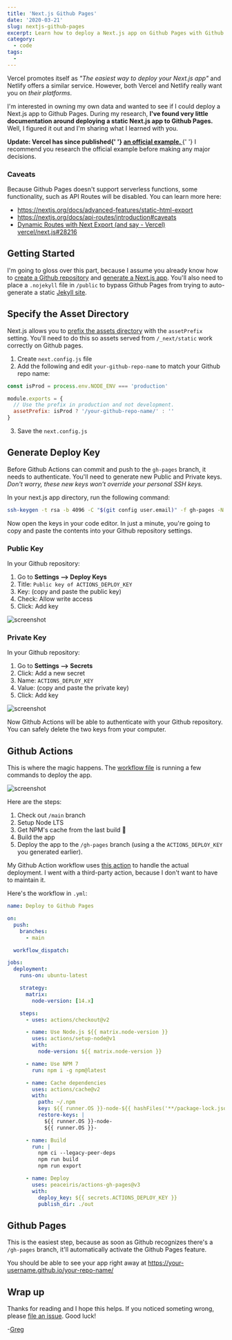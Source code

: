 ```yaml
---
title: 'Next.js Github Pages'
date: '2020-03-21'
slug: nextjs-github-pages
excerpt: Learn how to deploy a Next.js app on Github Pages with Github Actions.
category:
  - code
tags:
  -
---
```


Vercel promotes itself as _"The easiest way to deploy your Next.js app"_ and Netlify offers a similar service. However, both Vercel and Netlify really want you on _their platforms_.

I'm interested in owning my own data and wanted to see if I could deploy a Next.js app to Github Pages. During my research, **I've found very little documentation around deploying a static Next.js app to Github Pages.** Well, I figured it out and I'm sharing what I learned with you.

<SideNote>
    <strong>
      Update: Vercel has since published{' '}
      <a
        href="https://github.com/vercel/next.js/tree/canary/examples/gh-pages"
      >
        an official example.
      </a>
    </strong>{' '}
    I recommend you research the official example before making any major decisions.
</SideNote>

### Caveats

Because Github Pages doesn't support serverless functions, some functionality, such as API Routes will be disabled. You can learn more here:

- <https://nextjs.org/docs/advanced-features/static-html-export>
- <https://nextjs.org/docs/api-routes/introduction#caveats>
- [Dynamic Routes with Next Export (and say - Vercel) vercel/next.js#28216](https://github.com/vercel/next.js/discussions/28216#discussioncomment-1203150)

## Getting Started

I'm going to gloss over this part, because I assume you already know how to [create a Github repository](https://help.github.com/en/github/getting-started-with-github/create-a-repo) and [generate a Next.js app](https://nextjs.org/docs/getting-started#setup). You'll also need to place a `.nojekyll` file in `/public` to bypass Github Pages from trying to auto-generate a static [Jekyll site](https://github.blog/2009-12-29-bypassing-jekyll-on-github-pages/).

## Specify the Asset Directory

Next.js allows you to [prefix the assets directory](https://nextjs.org/docs/api-reference/next.config.js/cdn-support-with-asset-prefix) with the `assetPrefix` setting. You'll need to do this so assets served from `/_next/static` work correctly on Github pages.

1. Create `next.config.js` file
2. Add the following and edit `your-github-repo-name` to match your Github repo name:

```js
const isProd = process.env.NODE_ENV === 'production'

module.exports = {
  // Use the prefix in production and not development.
  assetPrefix: isProd ? '/your-github-repo-name/' : ''
}
```

3. Save the `next.config.js`

## Generate Deploy Key

Before Github Actions can commit and push to the `gh-pages` branch, it needs to authenticate. You'll need to generate new Public and Private keys. _Don't worry, these new keys won't override your personal SSH keys._

In your next.js app directory, run the following command:

```bash
ssh-keygen -t rsa -b 4096 -C "$(git config user.email)" -f gh-pages -N ""
```

Now open the keys in your code editor. In just a minute, you're going to copy and paste the contents into your Github repository settings.

### Public Key

In your Github repository:

1. Go to **Settings --> Deploy Keys**
2. Title: `Public key of ACTIONS_DEPLOY_KEY`
3. Key: (copy and paste the public key)
4. Check: Allow write access
5. Click: Add key

![screenshot](https://dl.dropbox.com/s/f07paydl30xgz3i/Screenshot%202020-03-21%2010.00.52.png?dl=0)

### Private Key

In your Github repository:

1. Go to **Settings --> Secrets**
2. Click: Add a new secret
3. Name: `ACTIONS_DEPLOY_KEY`
4. Value: (copy and paste the private key)
5. Click: Add key

![screenshot](https://dl.dropbox.com/s/i64avq115i4qugi/Screenshot%202020-03-21%2010.02.25.png?dl=0)

Now Github Actions will be able to authenticate with your Github repository. You can safely delete the two keys from your computer.

## Github Actions

This is where the magic happens. The [workflow file](https://github.com/gregrickaby/nextjs-github-pages/blob/main/.github/workflows/deploy.yml) is running a few commands to deploy the app.

![screenshot](https://dl.dropbox.com/s/expkrrcgono8zo8/Screen%20Shot%202021-06-04%20at%2009.35.37.png?dl=0)

Here are the steps:

1. Check out `/main` branch
2. Setup Node LTS
3. Get NPM's cache from the last build 🚀
4. Build the app
5. Deploy the app to the `/gh-pages` branch (using a the `ACTIONS_DEPLOY_KEY` you generated earlier).

My Github Action workflow uses [this action](https://github.com/peaceiris/actions-gh-pages) to handle the actual deployment. I went with a third-party action, because I don't want to have to maintain it.

Here's the workflow in `.yml`:

```yml
name: Deploy to Github Pages

on:
  push:
    branches:
      - main

  workflow_dispatch:

jobs:
  deployment:
    runs-on: ubuntu-latest

    strategy:
      matrix:
        node-version: [14.x]

    steps:
      - uses: actions/checkout@v2

      - name: Use Node.js ${{ matrix.node-version }}
        uses: actions/setup-node@v1
        with:
          node-version: ${{ matrix.node-version }}

      - name: Use NPM 7
        run: npm i -g npm@latest

      - name: Cache dependencies
        uses: actions/cache@v2
        with:
          path: ~/.npm
          key: ${{ runner.OS }}-node-${{ hashFiles('**/package-lock.json') }}
          restore-keys: |
            ${{ runner.OS }}-node-
            ${{ runner.OS }}-

      - name: Build
        run: |
          npm ci --legacy-peer-deps
          npm run build
          npm run export

      - name: Deploy
        uses: peaceiris/actions-gh-pages@v3
        with:
          deploy_key: ${{ secrets.ACTIONS_DEPLOY_KEY }}
          publish_dir: ./out
```

## Github Pages

This is the easiest step, because as soon as Github recognizes there's a `/gh-pages` branch, it'll automatically activate the Github Pages feature.

You should be able to see your app right away at <https://your-username.github.io/your-repo-name/>

## Wrap up

Thanks for reading and I hope this helps. If you noticed someting wrong, please [file an issue](https://github.com/gregrickaby/nextjs-github-pages/issues). Good luck!

-[Greg](https://twitter.com/GregRickaby)
